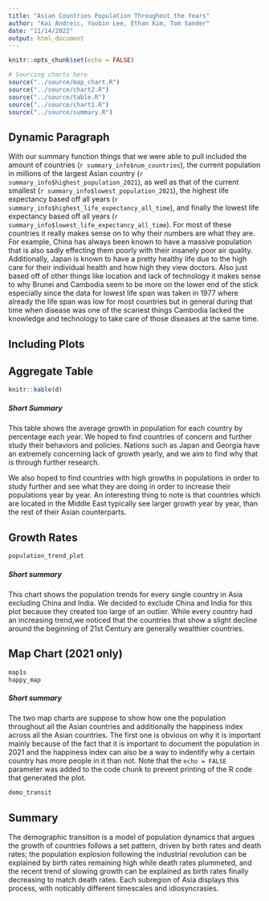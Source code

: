 ```yaml
---
title: "Asian Countries Population Throughout the Years"
author: "Kai Andreic, Yoobin Lee, Ethan Kim, Tom Sander"
date: "11/14/2022"
output: html_document
---
```


```r
knitr::opts_chunk$set(echo = FALSE)
```

```r
# Sourcing charts here
source("../source/map_chart.R")
source("../source/chart2.R")
source("../source/table.R")
source("../source/chart1.R")
source("../source/summary.R")
```

## Dynamic Paragraph
With our summary function things that we were able to pull included the amount of countries (`r summary_info$num_countries`), the current population in millions of the largest Asian country (`r summary_info$highest_population_2021`), as well as that of the current smallest (`r summary_info$lowest_population_2021`), the highest life expectancy based off all years (`r summary_info$highest_life_expectancy_all_time`), and finally the lowest life expectancy based off all years (`r summary_info$lowest_life_expectancy_all_time`). For most of these countries it really makes sense on to why their numbers are what they are. For example, China has always been known to have a massive population that is also sadly effecting them poorly with their insanely poor air quality. Additionally, Japan is known to have a pretty healthy life due to the high care for their individual health and how high they view doctors. Also just based off of other things like location and lack of technology it makes sense to why Brunei and Cambodia seem to be more on the lower end of the stick especially since the data for lowest life span was taken in 1977 where already the life span was low for most countries but in general during that time when disease was one of the scariest things Cambodia lacked the knowledge and technology to take care of those diseases at the same time.



## Including Plots

## Aggregate Table
```r
knitr::kable(d)
```
##### Short Summary
This table shows the average growth in population for each country by percentage each year. We hoped to find countries of concern and further study their behaviors and policies. Nations such as Japan and Georgia have an extremely concerning lack of growth yearly, and we aim to find why that is through further research.

We also hoped to find countries with high growths in populations in order to study further and see what they are doing in order to increase their populations year by year. An interesting thing to note is that countries which are located in the Middle East typically see larger growth year by year, than the rest of their Asian counterparts.


## Growth Rates
```r
population_trend_plot
```
##### Short summary
This chart shows the population trends for every single country in Asia excluding China and India. We decided to exclude China and India for this plot because they created too large of an outlier. While every country had an increasing trend,we noticed that the countries that show a slight decline around the beginning of 21st Century are generally wealthier countries. 

## Map Chart (2021 only)
```r
map1s
happy_map
```

##### Short summary
The two map charts are suppose to show how one the population throughout all the Asian countries and additionally the happiness index across all the Asian countries. The first one is obvious on why it is important mainly because of the fact that it is important to document the population in 2021 and the happiness index can also be a way to indentify why a certain country has more people in it than not.
Note that the `echo = FALSE` parameter was added to the code chunk to prevent printing of the R code that generated the plot.

```r
demo_transit
```
## Summary

The demographic transition is a model of population dynamics that argues the growth of countries follows a set pattern, driven by birth rates and death rates; 
the population explosion following the industrial revolution can be explained by birth rates remaining high while death rates plummeted, and the recent trend of slowing growth can be explained as birth rates finally decreasing to match death rates. Each subregion of Asia displays this process, with noticably different timescales and idiosyncrasies.  

